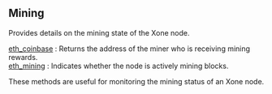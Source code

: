 
<Meta
  title="Xone mining info | dRPC"
/>

## Mining

Provides details on the mining state of the Xone node.

[eth_coinbase](/openapi/mining/eth_coinbase) : Returns the address of the miner who is receiving mining rewards. \
[eth_mining](/openapi/mining/eth_mining) : Indicates whether the node is actively mining blocks.

These methods are useful for monitoring the mining status of an Xone node.
